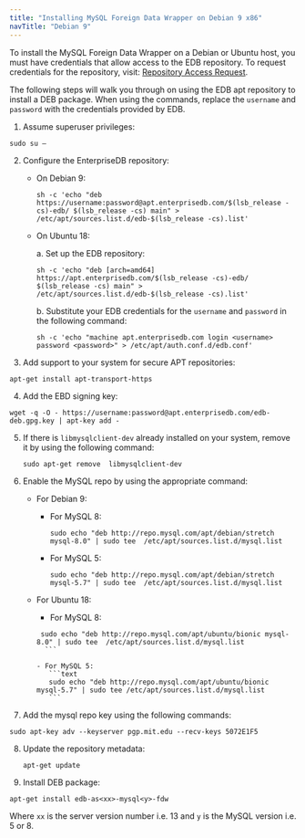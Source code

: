 ```yaml
---
title: "Installing MySQL Foreign Data Wrapper on Debian 9 x86"
navTitle: "Debian 9"
---
```


To install the MySQL Foreign Data Wrapper on a Debian or Ubuntu host, you must have credentials that allow access to the EDB repository. To request credentials for the repository, visit: [Repository Access Request](https://www.enterprisedb.com/repository-access-request).

The following steps will walk you through on using the EDB apt repository to install a DEB package. When using the commands, replace the `username` and `password` with the credentials provided by EDB.

1.  Assume superuser privileges:
   ```text
   sudo su –
   ```

2.  Configure the EnterpriseDB repository:

    - On Debian 9:

      ```text
      sh -c 'echo "deb https://username:password@apt.enterprisedb.com/$(lsb_release -cs)-edb/ $(lsb_release -cs) main" > /etc/apt/sources.list.d/edb-$(lsb_release -cs).list'
      ```

    - On Ubuntu 18:

      a.  Set up the EDB repository:

         ```text
         sh -c 'echo "deb [arch=amd64] https://apt.enterprisedb.com/$(lsb_release -cs)-edb/ $(lsb_release -cs) main" > /etc/apt/sources.list.d/edb-$(lsb_release -cs).list'
         ```

      b.  Substitute your EDB credentials for the `username` and `password` in the following command:

         ```text
         sh -c 'echo "machine apt.enterprisedb.com login <username> password <password>" > /etc/apt/auth.conf.d/edb.conf'
         ```

3.  Add support to your system for secure APT repositories:

   ```text
   apt-get install apt-transport-https
   ```

4.  Add the EBD signing key:

   ```text
   wget -q -O - https://username:password@apt.enterprisedb.com/edb-deb.gpg.key | apt-key add -
   ```
5. If there is `libmysqlclient-dev` already installed on your system, remove it by using the following command:
   ```text
   sudo apt-get remove  libmysqlclient-dev
   ```

6. Enable the MySQL repo by using the appropriate command:

   - For Debian 9:

       - For MySQL 8: 
         ```text
         sudo echo "deb http://repo.mysql.com/apt/debian/stretch mysql-8.0" | sudo tee  /etc/apt/sources.list.d/mysql.list
         ```

      - For MySQL 5: 
         ```text
         sudo echo "deb http://repo.mysql.com/apt/debian/stretch mysql-5.7" | sudo tee  /etc/apt/sources.list.d/mysql.list
         ```

   - For Ubuntu 18:

       - For MySQL 8: 
       ```text
        sudo echo "deb http://repo.mysql.com/apt/ubuntu/bionic mysql-8.0" | sudo tee  /etc/apt/sources.list.d/mysql.list
         ```
    
      - For MySQL 5: 
          ```text
          sudo echo "deb http://repo.mysql.com/apt/ubuntu/bionic mysql-5.7" | sudo tee /etc/apt/sources.list.d/mysql.list
          ```

7.  Add the mysql repo key using the following commands:

   ```text
   sudo apt-key adv --keyserver pgp.mit.edu --recv-keys 5072E1F5
   ```
8. Update the repository metadata:

   ```text
   apt-get update
   ```

9.  Install DEB package:

   ```text
   apt-get install edb-as<xx>-mysql<y>-fdw
   ```
  Where `xx` is the server version number i.e. 13 and `y` is the MySQL version i.e. 5 or 8.